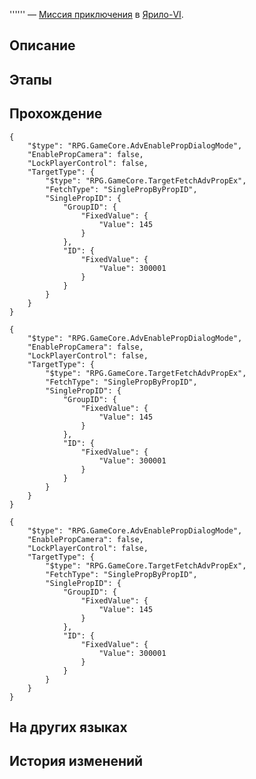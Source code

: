 {{Дополнить|Диалоги.}}
{{Миссия Инфобокс
|id              = 4040106
|Название        = 
|Изображение     = Миссия Освоения .png
|Тип             = Миссия приключения
|События         = 
|Глава           = 
|Условия         = Завершена [[Миссия Освоения]] ''[[Неисчезающие тени]]''
|Персонажи       = Первопроходец
|СтартЛокация    = Административный район
|Мир             = Ярило-VI
|Локации         = Административный район
|Предыдущая      = 
|Следующая       = 
|Награды         = Журнал приключений*2; Shield (Item)*20
}}
'''''' — [[Миссия приключения]] в [[Ярило-VI]].

==Описание==
{{Описание|<!--официальное описание из Перекрёстка судеб-->}}

==Этапы==


==Прохождение==
{{Дополнить}}

<pre>{
	"$type": "RPG.GameCore.AdvEnablePropDialogMode",
	"EnablePropCamera": false,
	"LockPlayerControl": false,
	"TargetType": {
		"$type": "RPG.GameCore.TargetFetchAdvPropEx",
		"FetchType": "SinglePropByPropID",
		"SinglePropID": {
			"GroupID": {
				"FixedValue": {
					"Value": 145
				}
			},
			"ID": {
				"FixedValue": {
					"Value": 300001
				}
			}
		}
	}
}</pre>
<!--Unknown TalkSentence: 411060123-->
<!--Unknown TalkSentence: 411060124-->
:<!--1-second delay-->
<!--Unknown TalkSentence: 411060138-->
<!--Unknown TalkSentence: 411060139-->
<!--Unknown TalkSentence: 411060140-->
:<!--1-second delay-->
<pre>{
	"$type": "RPG.GameCore.AdvEnablePropDialogMode",
	"EnablePropCamera": false,
	"LockPlayerControl": false,
	"TargetType": {
		"$type": "RPG.GameCore.TargetFetchAdvPropEx",
		"FetchType": "SinglePropByPropID",
		"SinglePropID": {
			"GroupID": {
				"FixedValue": {
					"Value": 145
				}
			},
			"ID": {
				"FixedValue": {
					"Value": 300001
				}
			}
		}
	}
}</pre>
<!--Unknown TalkSentence: 411060129-->
:<!--1-second delay-->
<!--Unknown TalkSentence: 411060138-->
<!--Unknown TalkSentence: 411060139-->
<!--Unknown TalkSentence: 411060140-->
:<!--1-second delay-->
<pre>{
	"$type": "RPG.GameCore.AdvEnablePropDialogMode",
	"EnablePropCamera": false,
	"LockPlayerControl": false,
	"TargetType": {
		"$type": "RPG.GameCore.TargetFetchAdvPropEx",
		"FetchType": "SinglePropByPropID",
		"SinglePropID": {
			"GroupID": {
				"FixedValue": {
					"Value": 145
				}
			},
			"ID": {
				"FixedValue": {
					"Value": 300001
				}
			}
		}
	}
}</pre>
<!--Unknown TalkSentence: 411060133-->
:<!--1-second delay-->
<!--Unknown TalkSentence: 411060138-->
<!--Unknown TalkSentence: 411060139-->
<!--Unknown TalkSentence: 411060140-->
:<!--1-second delay-->
<!--Unknown TalkSentence: 411060138-->
<!--Unknown TalkSentence: 411060139-->
<!--Unknown TalkSentence: 411060140-->
:<!--1-second delay-->
{{Диалог Конец}}

==На других языках==
{{На других языках
|en   = 
|zhs  = 
|zht  = 
|ja   = 
|ko   = 
|es   = 
|fr   = 
|ru   = 
|th   = 
|vi   = 
|de   = 
|id   = 
|pt   = 
}}

==История изменений==
{{История изменений|2.7}}
